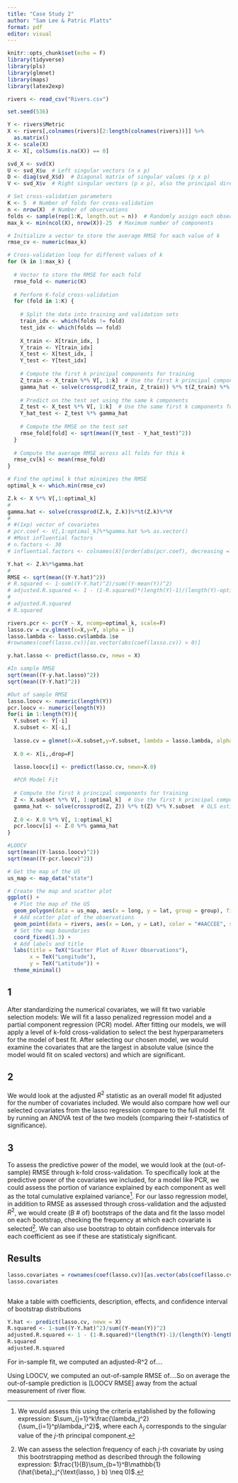 ```yaml
---
title: "Case Study 2"
author: "Sam Lee & Patric Platts"
format: pdf
editor: visual
---
```


```r
knitr::opts_chunk$set(echo = F)
library(tidyverse)
library(pls)
library(glmnet)
library(maps)
library(latex2exp)

rivers <- read_csv("Rivers.csv")

set.seed(536)
```

```r
Y <- rivers$Metric
X <- rivers[,colnames(rivers)[2:length(colnames(rivers))]] %>% 
  as.matrix()
X <- scale(X)
X <- X[, colSums(is.na(X)) == 0]

svd_X <- svd(X)
U <- svd_X$u  # Left singular vectors (n x p)
D <- diag(svd_X$d)  # Diagonal matrix of singular values (p x p)
V <- svd_X$v  # Right singular vectors (p x p), also the principal directions (eigenvectors)

# Set cross-validation parameters
K <- 5  # Number of folds for cross-validation
n <- nrow(X)  # Number of observations
folds <- sample(rep(1:K, length.out = n))  # Randomly assign each observation to a fold
max_k <- min(ncol(X), nrow(X))-25  # Maximum number of components

# Initialize a vector to store the average RMSE for each value of k
rmse_cv <- numeric(max_k)

# Cross-validation loop for different values of k
for (k in 1:max_k) {
  
  # Vector to store the RMSE for each fold
  rmse_fold <- numeric(K)
  
  # Perform K-fold cross-validation
  for (fold in 1:K) {
    
    # Split the data into training and validation sets
    train_idx <- which(folds != fold)
    test_idx <- which(folds == fold)
    
    X_train <- X[train_idx, ]
    Y_train <- Y[train_idx]
    X_test <- X[test_idx, ]
    Y_test <- Y[test_idx]
    
    # Compute the first k principal components for training
    Z_train <- X_train %*% V[, 1:k]  # Use the first k principal components
    gamma_hat <- solve(crossprod(Z_train, Z_train)) %*% t(Z_train) %*% Y_train  # OLS estimate for gamma
    
    # Predict on the test set using the same k components
    Z_test <- X_test %*% V[, 1:k]  # Use the same first k components for testing
    Y_hat_test <- Z_test %*% gamma_hat
    
    # Compute the RMSE on the test set
    rmse_fold[fold] <- sqrt(mean((Y_test - Y_hat_test)^2))
  }
  
  # Compute the average RMSE across all folds for this k
  rmse_cv[k] <- mean(rmse_fold)
}

# Find the optimal k that minimizes the RMSE
optimal_k <- which.min(rmse_cv)

Z.k <- X %*% V[,1:optimal_k]
# 
gamma.hat <- solve(crossprod(Z.k, Z.k))%*%t(Z.k)%*%Y
# 
# #(1xp) vector of covariates
# pcr.coef <- V[,1:optimal_k]%*%gamma.hat %>% as.vector()
# #Most influential factors
# n.factors <- 30
# influential.factors <- colnames(X)[order(abs(pcr.coef), decreasing = TRUE)[1:n.factors]]

Y.hat <- Z.k%*%gamma.hat
# 
RMSE <- sqrt(mean((Y-Y.hat)^2))
# R.squared <- 1-sum((Y-Y.hat)^2)/sum((Y-mean(Y))^2)
# adjusted.R.squared <- 1 - (1-R.squared)*(length(Y)-1)/(length(Y)-optimal_k)
# 
# adjusted.R.squared
# R.squared
```

```r
rivers.pcr <- pcr(Y ~ X, ncomp=optimal_k, scale=F)
lasso.cv = cv.glmnet(x=X,y=Y, alpha = 1)
lasso.lambda <- lasso.cv$lambda.1se
#rownames(coef(lasso.cv))[as.vector(abs(coef(lasso.cv)) > 0)]

y.hat.lasso <- predict(lasso.cv, newx = X)

#In sample RMSE
sqrt(mean((Y-y.hat.lasso)^2))
sqrt(mean((Y-Y.hat)^2))

#Out of sample RMSE
lasso.loocv <- numeric(length(Y))
pcr.loocv <- numeric(length(Y))
for(i in 1:length(Y)){
  Y.subset <- Y[-i]
  X.subset <- X[-i,]
  
  lasso.cv = glmnet(x=X.subset,y=Y.subset, lambda = lasso.lambda, alpha = 1)
  
  X.0 <- X[i,,drop=F]
  
  lasso.loocv[i] <- predict(lasso.cv, newx=X.0)

  #PCR Model Fit
  
  # Compute the first k principal components for training
  Z <- X.subset %*% V[, 1:optimal_k]  # Use the first k principal components
  gamma_hat <- solve(crossprod(Z, Z)) %*% t(Z) %*% Y.subset  # OLS estimate for gamma
  
  Z.0 <- X.0 %*% V[, 1:optimal_k]
  pcr.loocv[i] <- Z.0 %*% gamma_hat
}

#LOOCV
sqrt(mean((Y-lasso.loocv)^2))
sqrt(mean((Y-pcr.loocv)^2))
```
```r
# Get the map of the US
us_map <- map_data("state")

# Create the map and scatter plot
ggplot() +
  # Plot the map of the US
  geom_polygon(data = us_map, aes(x = long, y = lat, group = group), fill = "white", color = "black") +
  # Add scatter plot of the observations
  geom_point(data = rivers, aes(x = Lon, y = Lat), color = "#AACCEE", size = 2, alpha = 0.6) +
  # Set the map boundaries
  coord_fixed(1.3) +
  # Add labels and title
  labs(title = TeX("Scatter Plot of River Observations"),
       x = TeX("Longitude"), 
       y = TeX("Latitude")) +
  theme_minimal()
```

## 1

After standardizing the numerical covariates, we will fit two variable selection models: We will fit a lasso penalized regression model and a partial component regression (PCR) model. After fitting our models, we will apply a level of k-fold cross-validation to select the best hyperparameters for the model of best fit. After selecting our chosen model, we would examine the covariates that are the largest in absolute value (since the model would fit on scaled vectors) and which are significant.

## 2

We would look at the adjusted $R^2$ statistic as an overall model fit adjusted for the number of covariates included. We would also compare how well our selected covariates from the lasso regression compare to the full model fit by running an ANOVA test of the two models (comparing their f-statistics of significance).

## 3

To assess the predictive power of the model, we would look at the (out-of-sample) RMSE through k-fold cross-validation. To specifically look at the predictive power of the covariates we included, for a model like PCR, we could assess the portion of variance explained by each component as well as the total cumulative explained variance[^1]. For our lasso regression model, in addition to RMSE as assessed through cross-validation and the adjusted $R^2$, we would create ($B$ \# of) bootstraps of the data and fit the lasso model on each bootstrap, checking the frequency at which each covariate is selected[^2]. We can also use bootstrap to obtain confidence intervals for each coefficient as see if these are statisticaly significant.

[^1]: We would assess this using the criteria established by the following expression:  $\sum_{j=1}^k\frac{\lambda_j^2}{\sum_{i=1}^p\lambda_i^2}$, where each $\lambda_j$ corresponds to the singular value of the $j$-th principal component.

[^2]: We can assess the selection frequency of each $j$-th covariate by using this bootrstrapping method as described through the following expression: $\frac{1}{B}\sum_{b=1}^B\mathbb{1}(\hat{\beta}_j^{\text{lasso, } b} \neq 0)$.


## Results

```r
lasso.covariates = rownames(coef(lasso.cv))[as.vector(abs(coef(lasso.cv)) > 0)]
lasso.covariates



```

Make a table with coefficients, description, effects, and confidence interval of bootstrap distributions

```r
Y.hat <- predict(lasso.cv, newx = X)
R.squared <- 1-sum((Y-Y.hat)^2)/sum((Y-mean(Y))^2)
adjusted.R.squared <- 1 - (1-R.squared)*(length(Y)-1)/(length(Y)-length(lasso.covariates))
R.squared
adjusted.R.squared
```

For in-sample fit, we computed an adjusted-R^2 of....

Using LOOCV, we computed an out-of-sample RMSE of....So on average the out-of-sample prediction is [LOOCV RMSE] away from the actual measurement of river flow.




